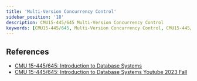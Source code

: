```yaml
---
title: 'Multi-Version Concurrency Control'
sidebar_position: '18'
description: CMU15-445/645 Multi-Version Concurrency Control
keywords: [CMU15-445/645, Multi-Version Concurrency Control, CMU15-445/645 筆記]
---
```


<head>
  <title>CMU 15-445/645 筆記 Multi-Version Concurrency Control</title>
</head>

## References

- [CMU 15-445/645: Introduction to Database Systems](https://15445.courses.cs.cmu.edu/fall2023/)
- [CMU 15-445/645: Introduction to Database Systems Youtube 2023 Fall](https://www.youtube.com/watch?v=wO0PfAFiK3U&list=PLSE8ODhjZXjbj8BMuIrRcacnQh20hmY9g&index=19)
